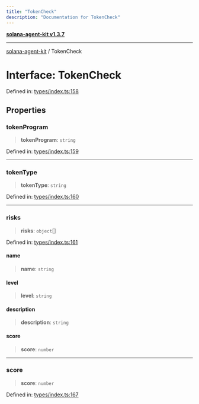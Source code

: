 ```yaml
---
title: "TokenCheck"
description: "Documentation for TokenCheck"
---
```


[**solana-agent-kit v1.3.7**](../README.md)

***

[solana-agent-kit](../README.md) / TokenCheck

# Interface: TokenCheck

Defined in: [types/index.ts:158](https://github.com/sendaifun/solana-agent-kit/blob/6acfa958180602da3c2d2ac883bf660ca90dba2f/src/types/index.ts#L158)

## Properties

### tokenProgram

> **tokenProgram**: `string`

Defined in: [types/index.ts:159](https://github.com/sendaifun/solana-agent-kit/blob/6acfa958180602da3c2d2ac883bf660ca90dba2f/src/types/index.ts#L159)

***

### tokenType

> **tokenType**: `string`

Defined in: [types/index.ts:160](https://github.com/sendaifun/solana-agent-kit/blob/6acfa958180602da3c2d2ac883bf660ca90dba2f/src/types/index.ts#L160)

***

### risks

> **risks**: `object`[]

Defined in: [types/index.ts:161](https://github.com/sendaifun/solana-agent-kit/blob/6acfa958180602da3c2d2ac883bf660ca90dba2f/src/types/index.ts#L161)

#### name

> **name**: `string`

#### level

> **level**: `string`

#### description

> **description**: `string`

#### score

> **score**: `number`

***

### score

> **score**: `number`

Defined in: [types/index.ts:167](https://github.com/sendaifun/solana-agent-kit/blob/6acfa958180602da3c2d2ac883bf660ca90dba2f/src/types/index.ts#L167)
